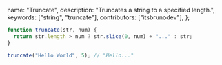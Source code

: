   name: "Truncate",
  description: "Truncates a string to a specified length.",
  keywords: ["string", "truncate"],
  contributors: ["itsbrunodev"],
};

```js
function truncate(str, num) {
  return str.length > num ? str.slice(0, num) + "..." : str;
}
```

```js
truncate("Hello World", 5); // "Hello..."
```
